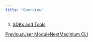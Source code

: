 ```yaml
---
title: "Overview"
---
```


1. [SDKs and Tools](/maginium/sdks-and-tools)

[PreviousUser Module](/maginium/commerce-modules/user-module)[NextMaginium CLI](/maginium/sdks-and-tools/maginium-cli)
